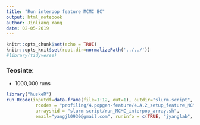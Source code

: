 ```yaml
---
title: "Run interpop feature MCMC BC"
output: html_notebook
author: Jinliang Yang
date: 02-05-2019
---
```



```r
knitr::opts_chunk$set(echo = TRUE) 
knitr::opts_knit$set(root.dir=normalizePath('../../')) 
#library(tidyverse)
```




### Teosinte:

- 1000,000 runs
```r
library("huskeR")
run_Rcode(inputdf=data.frame(file=1:12, out=1), outdir="slurm-script", cmdno=1,
           rcodes = "profiling/4.popgen-feature/4.A.2_setup_feature_MCMC.R",
           arrayshid = "slurm-script/run_MCMC_interpop_array.sh",
           email="yangjl0930@gmail.com", runinfo = c(TRUE, "jyanglab", 2, "4G", "36:00:00"))


```



